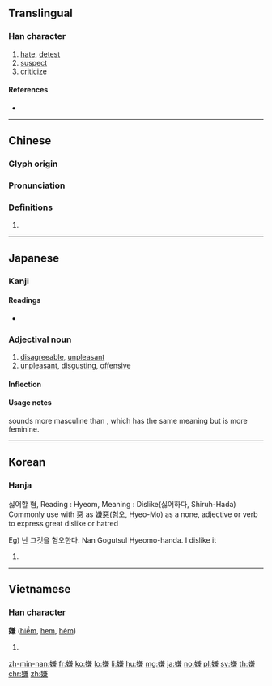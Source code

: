 ==Translingual==

===Han character===
{{Han char|rn=38|rad=女|as=10|sn=13|four=48437|canj=VTXC|ids=⿰女兼}}

# [[hate]], [[detest]]
# [[suspect]]
# [[criticize]]

====References====
* {{Han ref|kx=0269.090|dkj=06618|dj=0536.200|hdz=21073.080|uh=5ACC|ud=23244|bh=B6FB|bd=46843}}

----

==Chinese==
{{zh-forms}}

===Glyph origin===
{{Han etym}}

===Pronunciation===
{{zh-pron
|m=xián |ma=y
|c=jim4
|h=pfs=hiàm
|md=
|mn=hiâm
|w=
|mc=y
|oc=y
|cat=
}}

===Definitions===
{{zh-hanzi}}

# {{rfdef|lang=zh}}

----

==Japanese==

===Kanji===
{{ja-kanji|grade=c|rs=女10}}

====Readings====
* {{ja-readings|goon=[[げん]] (gen)|kanon=[[けん]] (ken)|kun=[[きらう]] (kirau), [[うたがう]] (utagau)}}

===Adjectival noun===
{{ja-adj|infl=な|いや}}

# [[disagreeable]], [[unpleasant]]
# [[unpleasant]], [[disgusting]], [[offensive]]
#: {{ja-usex|ぞっとするほど'''嫌'''な目に合った。|ぞっと する ほど '''いや''' な め に あった。|It was shockingly abhorrent.}}

====Inflection====
{{ja-na|いや}}

====Usage notes====
{{ja-r|いや}} sounds more masculine than {{ja-r|やだ}}, which has the same meaning but is more feminine.

----

==Korean==

===Hanja===
{{ko-hanja|hangeul=혐|rv=hyeom|mr=hyŏm}}

싫어할 혐, Reading : Hyeom, Meaning : Dislike(싫어하다, Shiruh-Hada)
Commonly use with 惡 as 嫌惡(혐오, Hyeo-Mo) as a none, adjective or verb to express great dislike or hatred

Eg) 난 그것을 혐오한다.
Nan Gogutsul Hyeomo-handa.
I dislike it

# {{defn|lang=ko|sort=女10}}

----

==Vietnamese==

===Han character===
'''嫌''' ([[hiềm]], [[hem]], [[hèm]])

# {{defn|lang=vi}}

[[zh-min-nan:嫌]]
[[fr:嫌]]
[[ko:嫌]]
[[lo:嫌]]
[[li:嫌]]
[[hu:嫌]]
[[mg:嫌]]
[[ja:嫌]]
[[no:嫌]]
[[pl:嫌]]
[[sv:嫌]]
[[th:嫌]]
[[chr:嫌]]
[[zh:嫌]]
